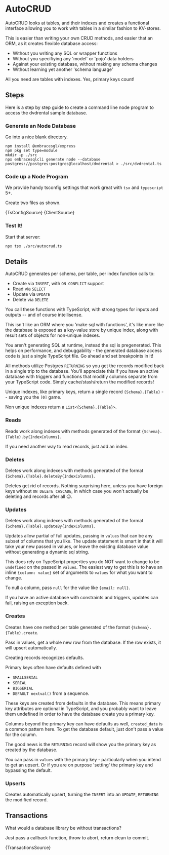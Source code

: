 

# AutoCRUD

AutoCRUD looks at tables, and their indexes and creates a functional interface
allowing you to work with tables in a similar fashion to KV-stores.

This is easier than writing your own CRUD methods, and easier that an ORM, as it
creates flexible database access:

* Without you writing any SQL or wrapper functions
* Without you specifiying any 'model' or 'pojo' data holders
* Against your existing database, without making any schema changes
* Without learning yet another 'schema language'

All you need are tables with indexes. Yes, primary keys count!

<Requirements/>

## Steps

Here is a step by step guide to create a command line node program
to access the dvdrental sample database.


### Generate an Node Database

Go into a nice blank directory.

```shell
npm install @embracesql/express
npm pkg set type=module
mkdir -p ./src
npx embracesqlcli generate node --database postgres://postgres:postgres@localhost/dvdrental > ./src/dvdrental.ts
```

### Code up a Node Program
We provide handy tsconfig settings that work great with `tsx` and `typescript` 5+.

Create two files as shown.

<CodeBlock language="json" title="tsconfig.json">
  {TsConfigSource}
</CodeBlock>


<CodeBlock language="typescript" title="./src/autocrud.ts">
  {ClientSource}
</CodeBlock>

### Test It!

Start that server:

```shell
npx tsx ./src/autocrud.ts
```

## Details

AutoCRUD generates per schema, per table, per index function calls to:

* Create via `INSERT`, with `ON CONFLICT` support
* Read via `SELECT`
* Update via `UPDATE`
* Delete via `DELETE`

You call these functions with TypeScript, with strong types for inputs and outputs -- and of course intellisense.

This isn't like an ORM where you 'make sql with functions', it's like more like
the database is exposed as a key-value store by unique index, along with result sets
of objects for non-unique indexes.

You aren't generating SQL at runtime, instead the sql is pregenerated. This helps
on performance, and debuggability - the generated database access code is just
a single TypeScript file. Go ahead and set breakpoints in it!

All methods utilize Postgres `RETURNING` so you get the records modified back
in a single trip to the database. You'll appreciate this if you have an active
database with triggers and functions that modifiy columns separate from your
TypeScript code. Simply cache/stash/return the modified records!

Unique indexes, like primary keys, return a single record `{Schema}.{Table}`
-- saving you the `[0]` game.

Non unique indexes return a `List<{Schema}.{Table}>`.

### Reads

Reads work along indexes with methods generated of the format `{Schema}.{Table}.by{IndexColumns}`.

If you need another way to read records, just add an index.

### Deletes

Deletes work along indexes with methods generated of the format `{Schema}.{Table}.deleteBy{IndexColumns}`.

Deletes get rid of records. Nothing surprising here, unless you have foreign
keys without `ON DELETE CASCADE`, in which case you won't actually be deleting
and records after all 😉.

### Updates

Deletes work along indexes with methods generated of the format `{Schema}.{Table}.updateBy{IndexColumns}`.

Updates allow partial of full updates, passing in `values` that can be
any subset of columns that you like. The update statement is smart in that
it will take your new passed in values, or leave the existing database value
without generating a dynamic sql string.

This does rely on TypeScript properties you do NOT want to change to be `undefined`
on the passed in `values`. The easiest way to get this is to have an inline `{column: value}`
set of arguments to `values` for what you want to change.

To null a column, pass `null` for the value like `{email: null}`.

If you have an active database with constraints and triggers, updates can fail, raising
an exception back.

### Creates

Creates have one method per table generated of the format `{Schema}.{Table}.create`.

Pass in values, get a whole new row from the database. If the row exists, it will
upsert automatically.

Creating records recognizes defaults.

Primary keys often have defaults defined with

* `SMALLSERIAL`
* `SERIAL`
* `BIGSERIAL`
* `DEFAULT nextval()` from a sequence.

These keys are created from defaults in the database.
This means primary key attributes are optional in TypeScript, and you probably
want to leave them undefined in order to have the database create you a primary key.

Columns beyond the primary key can have defaults as well, `created_date` is a common
pattern here. To get the database default, just don't pass a value for the column.

The good news is the `RETURNING` record will show you the primary key as
created by the database.

You can pass in `values` with the primary key - particularly when you
intend to get an upsert. Or if you are on purpose 'setting' the primary key
and bypassing the default.

### Upserts

Creates automatically upsert, turning the `INSERT` into an `UPDATE`, `RETURNING`
the modified record.

## Transactions

What would a database library be without transactions?

Just pass a callback function, throw to abort, return clean to commit.

<CodeBlock language="typescript" title="./src/transactions.ts">
  {TransactionsSource}
</CodeBlock>